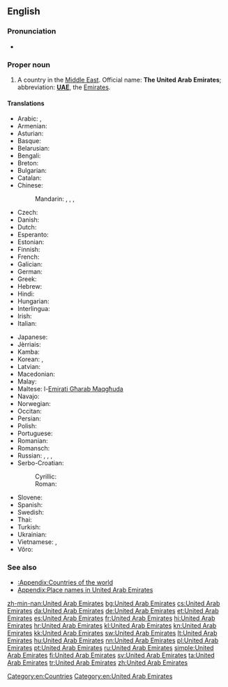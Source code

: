 ==English==
{{wikipedia}}

===Pronunciation===
* {{audio|En-us-United Arab Emirates.ogg|Audio (US)}}

===Proper noun===
{{en-proper noun|head=[[united|United]] [[Arab]] [[emirate|Emirate]]s}}

# A country in the [[Middle East]]. Official name: '''The United Arab Emirates'''; abbreviation: '''[[UAE]]''', the [[Emirates]].

====Translations====
{{trans-top|country in the Middle East}}
* Arabic: {{t+|ar|الإمارات|p|tr=al-’imaraat}}, {{t-|ar|دولة الإمارات العربية المتحدة|f|tr=dáwlat al-’imaaraat al-3arabíyyat al-muttáHida}}
* Armenian: {{t-|hy|Արաբական Միացյալ Էմիրություններ|tr=Arabakan Miac'yal Ēmirut'yunner}}
* Asturian: {{t+|ast|Emiratos Árabes Xuníos|m-p}}
* Basque: {{t-|eu|Arabiar Emirerri Batuak|p}}
* Belarusian: {{t-|be|Аб'яднаныя Арабскія Эміраты|m-p|tr=Ab”jádnanyja Arábskija Emiráty}}
* Bengali: {{t-|bn|সংযুক্ত আরব আমিরাত}}
* Breton: {{t-|br|Emirelezhioù Arab Unanet}}
* Bulgarian: {{t+|bg|Обединени Арабски Емирства|n-p|tr=Obedinéni Arábski Emírstva}}
* Catalan: {{t-|ca|Emirats Àrabs Units|m-p}}
* Chinese:
*: Mandarin: {{t-|cmn|阿拉伯聯合酋長國|sc=Hani}}, {{t-|cmn|阿拉伯联合酋长国|tr=Ālābó liánhé qiúzhǎngguó|sc=Hani}}, {{t-|cmn|阿聯酋|sc=Hani}}, {{t-|cmn|阿联酋|tr=Ā-lián-qiú|sc=Hani}}
* Czech: {{t+|cs|Spojené arabské emiráty|m-p}}
* Danish: {{t-|da|Forenede Arabiske Emirater}}
* Dutch: {{t+|nl|Verenigde Arabische Emiraten}}
* Esperanto: {{t-|eo|Unuiĝintaj Arabaj Emirlandoj|p}}
* Estonian: {{t-|et|Araabia Ühendemiraadid}}
* Finnish: {{t+|fi|Arabiemiirikunnat}}
* French: {{t+|fr|Émirats arabes unis|m-p}}
* Galician: {{t+|gl|Emiratos Árabes Unidos|m-p}}
* German: {{t+|de|Vereinigte Arabische Emirate|f-p}}
* Greek: {{t+|el|Ηνωμένα Αραβικά Εμιράτα|n-p|tr=Inoména Araviká Emiráta}}
* Hebrew: {{t-|he|איחוד האמירויות הערביות|tr=Ikhud ha-Emiruyot ha-Arviyot}}
* Hindi: {{t+|hi|संयुक्त अरब अमीरात|tr=sanyukt arab amīrāt}}
* Hungarian: {{t+|hu|Egyesült Arab Emírségek}}
* Interlingua: {{t-|ia|Emiratos Arabe Unite}}
* Irish: {{t-|ga|Aontas na nÉimíríochtaí Arabacha|m}}
* Italian: {{t-|it|Emirati Arabi Uniti|m-p}}
{{trans-mid}}
* Japanese: {{t-|ja|アラブ首長国連邦|tr=アラブしゅちょうこくれんぽう, Arabu shuchōkoku renpō}}
* Jèrriais: {{tø|roa-jer|Émithaux Arabes Unnis|m-p}}
* Kamba: {{tø|kam|Saudia}}
* Korean: {{t+|ko|아랍에미리트|tr=Arap-Emiriteu|sc=Hang}}, {{t-|ko|아랍 에미리트 연방|tr=Arap emiriteu yeonbang|sc=Hang}}
* Latvian: {{t|lv|Apvienotie Arābu Emirāti|m-p}}
* Macedonian: {{t-|mk|Обединети Арапски Емирати|m-p|tr=Obedíneti Árapski Emiráti}}
* Malay: {{t-|ms|Emiriah Arab Bersatu|sc=Arab}}
* Maltese: l-[[Emirati Għarab Maqgħuda]]
* Navajo: {{tø|nv|Ásáí Bikéyah Yázhí Ałhidadiidzooígíí}}
* Norwegian: {{t+|no|De forente arabiske emirater}}
* Occitan: {{t-|oc|Emirats Arabis Units|m-p}}
* Persian: {{t-|fa|امارات عربی متحده|tr=emarát árabi motáhideh}}
* Polish: {{t+|pl|Zjednoczone Emiraty Arabskie|m-p}}
* Portuguese: {{t+|pt|Emiratos Árabes Unidos|m-p}}
* Romanian: {{t-|ro|Emiratele Arabe Unite|n-p}}
* Romansch: {{t-|rm|Emirats Arabs|m-p}}
* Russian: {{t+|ru|Объединённые Арабские Эмираты|m-p|tr=Ob”jedinjónnyje Arábskije Emiráty}}, {{t-|ru|ОАЭ|m-p|tr=o-a-é}}, {{t-|ru|Эмираты|m-p|tr=Emiráty}}, {{t-|ru|Арабские Эмираты|m-p|tr=Arábskije Emiráty}}
* Serbo-Croatian:
*: Cyrillic: {{t-|sh|Уједињени Арапски Емирати|m-p|sc=Cyrl}}
*: Roman: {{t-|sh|Ujedinjeni Arapski Emirati|m-p}}
* Slovene: {{t-|sl|Združeni arabski emirati|m-p}}
* Spanish: {{t+|es|Emiratos Árabes Unidos|m-p}}
* Swedish: {{t+|sv|Förenade Arabemiraten}}
* Thai: {{t+|th|สหรัฐอาหรับเอมิเรตส์|tr=sàhàrát aaràp aymírâyt}}
* Turkish: {{t+|tr|Birleşik Arap Emirlikleri}}
* Ukrainian: {{t+|uk|Об'єднані Арабські Емірати|m-p|tr=Ob”jédnani Arábs'ki Emiráty}}
* Vietnamese: {{t-|vi|A-rập thống nhất Ê-mi-rát}}, {{t-|vi|A-rập TN Ê-mi-rát}}
* Võro: {{tø|vro|Araabia Ütisemiraadiq}}
{{trans-bottom}}

===See also===
* [[:Appendix:Countries of the world]]
* [[Appendix:Place names in United Arab Emirates]]

[[Category:en:Countries]]
[[Category:en:United Arab Emirates]]

[[zh-min-nan:United Arab Emirates]]
[[bg:United Arab Emirates]]
[[cs:United Arab Emirates]]
[[da:United Arab Emirates]]
[[de:United Arab Emirates]]
[[et:United Arab Emirates]]
[[es:United Arab Emirates]]
[[fr:United Arab Emirates]]
[[hi:United Arab Emirates]]
[[hr:United Arab Emirates]]
[[kl:United Arab Emirates]]
[[kn:United Arab Emirates]]
[[kk:United Arab Emirates]]
[[sw:United Arab Emirates]]
[[lt:United Arab Emirates]]
[[hu:United Arab Emirates]]
[[nn:United Arab Emirates]]
[[pl:United Arab Emirates]]
[[pt:United Arab Emirates]]
[[ru:United Arab Emirates]]
[[simple:United Arab Emirates]]
[[fi:United Arab Emirates]]
[[sv:United Arab Emirates]]
[[ta:United Arab Emirates]]
[[tr:United Arab Emirates]]
[[zh:United Arab Emirates]]